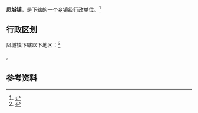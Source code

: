 {{中国乡级行政区|14/11/21/100/000}}

'''凤城镇'''，是{{PRC admin/fullname|14/11/21/100/000|3}}下辖的一个[[乡镇|乡镇]]级行政单位。<ref>{{PRC admin/ref sgc|{{PRC admin/parent|14/11/21/100/000}}}}</ref>

== 行政区划 ==

凤城镇下辖以下地区：<ref>{{PRC admin/ref sgc|14/11/21/100/000}}</ref>

{{PRC admin/children|14/11/21/100/000}}。

== 参考资料 ==

{{reflist}}

{{行政区划小作品}}
{{PRC admin/navcat|14/11/21/100/000}}